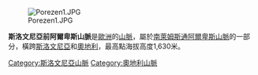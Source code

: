 [[Image:Porezen1.JPG|right]]

'''斯洛文尼亞前阿爾卑斯山脈'''是[[歐洲|歐洲]]的[[山脈|山脈]]，屬於[[南萊姆斯通阿爾卑斯山脈|南萊姆斯通阿爾卑斯山脈]]的一部分，橫跨[[斯洛文尼亞|斯洛文尼亞]]和[[奧地利|奧地利]]，最高點海拔高度1,630米。

{{Slovenia-geo-stub}}
{{Austria-geo-stub}}
[[Category:斯洛文尼亞山脈|Category:斯洛文尼亞山脈]]
[[Category:奧地利山脈|Category:奧地利山脈]]